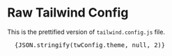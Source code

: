 
<Meta title="Design Tokens/Raw Tailwind Config" />

# Raw Tailwind Config

This is the prettified version of `tailwind.config.js` file.

<pre>
  {JSON.stringify(twConfig.theme, null, 2)}
</pre>